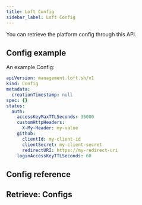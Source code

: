 ```yaml
---
title: Loft Config
sidebar_label: Loft Config
---
```


You can retrieve the platform config through this API.

## Config example

An example Config:
```yaml
apiVersion: management.loft.sh/v1
kind: Config
metadata:
  creationTimestamp: null
spec: {}
status:
  auth:
    accessKeyMaxTTLSeconds: 36000
    customHttpHeaders:
      X-My-Header: my-value
    github:
      clientId: my-client-id
      clientSecret: my-client-secret
      redirectURI: https://my-redirect-uri
    loginAccessKeyTTLSeconds: 60

```

## Config reference

<Reference />

## Retrieve: Configs

<Retrieve />



